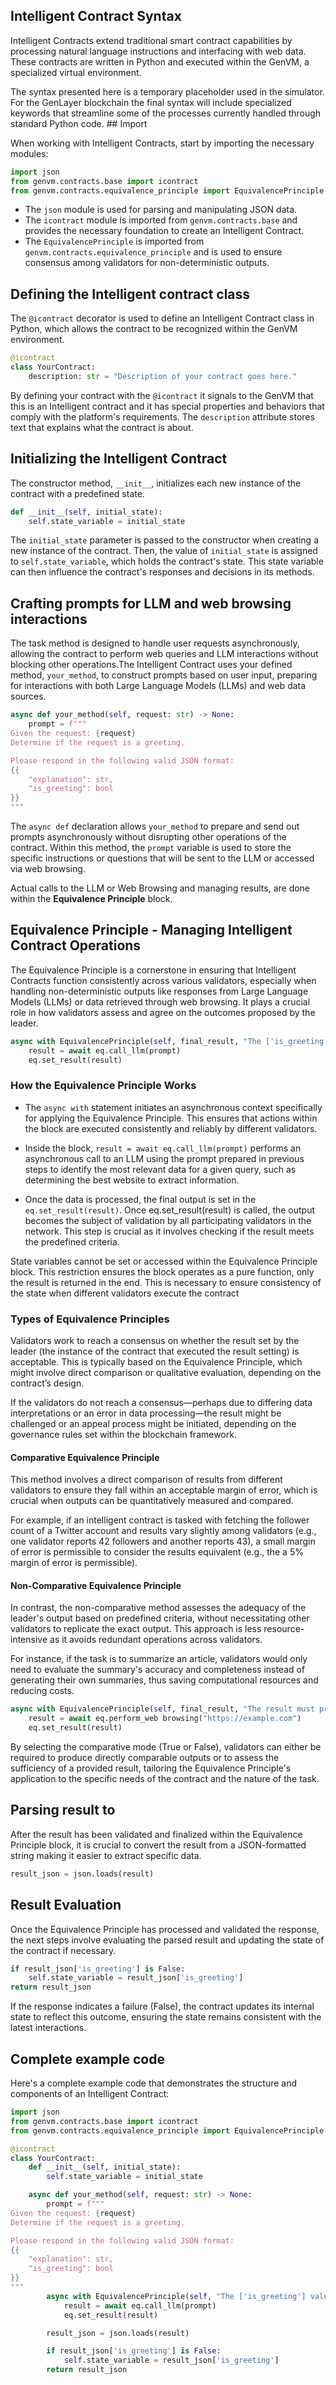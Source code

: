 ## Intelligent Contract Syntax

Intelligent Contracts extend traditional smart contract capabilities by processing natural language instructions and interfacing with web data. These contracts are written in Python and executed within the GenVM, a specialized virtual environment.


<Callout emoji="👾">
  The syntax presented here is a temporary placeholder used in the simulator. For the GenLayer blockchain the final syntax will include specialized keywords that streamline some of the processes currently handled through standard Python code.
</Callout>
## Import

When working with Intelligent Contracts, start by importing the necessary modules:

```python copy
import json
from genvm.contracts.base import icontract
from genvm.contracts.equivalence_principle import EquivalencePrinciple
```

- The `json` module is used for parsing and manipulating JSON data.
- The `icontract` module is imported from `genvm.contracts.base` and provides the necessary foundation to create an Intelligent Contract.
- The `EquivalencePrinciple` is imported from `genvm.contracts.equivalence_principle` and is used to ensure consensus among validators for non-deterministic outputs.

## Defining the Intelligent contract class
The `@icontract` decorator is used to define an Intelligent Contract class in Python, which allows the contract to be recognized within the GenVM environment. 

```python copy
@icontract
class YourContract:
    description: str = "Description of your contract goes here."
```
By defining your contract with the `@icontract` it signals to the GenVM that this is an Intelligent contract and it has special properties and behaviors that comply with the platform's requirements. The `description` attribute stores text that explains what the contract is about.

## Initializing the Intelligent Contract

The constructor method, `__init__`, initializes each new instance of the contract with a predefined state.  

```python copy
def __init__(self, initial_state):
    self.state_variable = initial_state
```

The `initial_state` parameter is passed to the constructor when creating a new instance of the contract. Then, the value of `initial_state` is assigned to `self.state_variable`, which holds the contract's state. This state variable can then influence the contract's responses and decisions in its methods.

## Crafting prompts for LLM and web browsing interactions

The task method is designed to handle user requests asynchronously, allowing the contract to perform web queries and LLM interactions without blocking other operations.The Intelligent Contract uses your defined method, `your_method`, to construct prompts based on user input, preparing for interactions with both Large Language Models (LLMs) and web data sources.

```python copy
async def your_method(self, request: str) -> None:
    prompt = f"""
Given the request: {request}
Determine if the request is a greeting.

Please respond in the following valid JSON format:
{{
    "explanation": str,
    "is_greeting": bool
}}
"""
```

The `async def` declaration allows `your_method` to prepare and send out prompts asynchronously without disrupting other operations of the contract. Within this method, the `prompt` variable is used to store the specific instructions or questions that will be sent to the LLM or accessed via web browsing.

Actual calls to the LLM or Web Browsing and managing results, are done within the **Equivalence Principle** block.

## Equivalence Principle - Managing Intelligent Contract Operations

The Equivalence Principle is a cornerstone in ensuring that Intelligent Contracts function consistently across various validators, especially when handling non-deterministic outputs like responses from Large Language Models (LLMs) or data retrieved through web browsing. It plays a crucial role in how validators assess and agree on the outcomes proposed by the leader.

```python copy
async with EquivalencePrinciple(self, final_result, "The ['is_greeting'] value must be the same across all validators") as eq:
    result = await eq.call_llm(prompt)
    eq.set_result(result)
```

### How the Equivalence Principle Works

- The `async with` statement initiates an asynchronous context specifically for applying the Equivalence Principle. This ensures that actions within the block are executed consistently and reliably by different validators.

- Inside the block, `result = await eq.call_llm(prompt)` performs an asynchronous call to an LLM using the prompt prepared in previous steps to identify the most relevant data for a given query, such as determining the best website to extract information. 

- Once the data is processed, the final output is set in the `eq.set_result(result)`. Once eq.set_result(result) is called, the output becomes the subject of validation by all participating validators in the network. This step is crucial as it involves checking if the result meets the predefined criteria.

<Callout type="info" emoji="ℹ️">
  State variables cannot be set or accessed within the Equivalence Principle block. This restriction ensures the block operates as a pure function, only the result is returned in the end. This is necessary to ensure consistency of the state when different validators execute the contract
</Callout>

### Types of Equivalence Principles
Validators work to reach a consensus on whether the result set by the leader (the instance of the contract that executed the result setting) is acceptable. This is typically based on the Equivalence Principle, which might involve direct comparison or qualitative evaluation, depending on the contract’s design. 

If the validators do not reach a consensus—perhaps due to differing data interpretations or an error in data processing—the result might be challenged or an appeal process might be initiated, depending on the governance rules set within the blockchain framework.

#### Comparative Equivalence Principle

This method involves a direct comparison of results from different validators to ensure they fall within an acceptable margin of error, which is crucial when outputs can be quantitatively measured and compared. 

For example, if an intelligent contract is tasked with fetching the follower count of a Twitter account and results vary slightly among validators (e.g., one validator reports 42 followers and another reports 43), a small margin of error is permissible to consider the results equivalent (e.g., the a 5% margin of error is permissible).

#### Non-Comparative Equivalence Principle

In contrast, the non-comparative method assesses the adequacy of the leader's output based on predefined criteria, without necessitating other validators to replicate the exact output. This approach is less resource-intensive as it avoids redundant operations across validators. 

For instance, if the task is to summarize an article, validators would only need to evaluate the summary's accuracy and completeness instead of generating their own summaries, thus saving computational resources and reducing costs.

```python
async with EquivalencePrinciple(self, final_result, "The result must provide accurate information", comparative=False) as eq:
    result = await eq.perform_web browsing("https://example.com")
    eq.set_result(result)
```

By selecting the comparative mode (True or False), validators can either be required to produce directly comparable outputs or to assess the sufficiency of a provided result, tailoring the Equivalence Principle's application to the specific needs of the contract and the nature of the task. 

## Parsing result to 
After the result has been validated and finalized within the Equivalence Principle block, it is crucial to convert the result from a JSON-formatted string making it easier to extract specific data.

```python
result_json = json.loads(result)
```

## Result Evaluation
Once the Equivalence Principle has processed and validated the response, the next steps involve evaluating the parsed result and updating the state of the contract if necessary.

```python copy
if result_json['is_greeting'] is False:
    self.state_variable = result_json['is_greeting']
return result_json

```
If the response indicates a failure (False), the contract updates its internal state to reflect this outcome, ensuring the state remains consistent with the latest interactions.

## Complete example code

Here's a complete example code that demonstrates the structure and components of an Intelligent Contract:

```python copy
import json
from genvm.contracts.base import icontract
from genvm.contracts.equivalence_principle import EquivalencePrinciple

@icontract
class YourContract:
    def __init__(self, initial_state):
        self.state_variable = initial_state

    async def your_method(self, request: str) -> None:
        prompt = f"""
Given the request: {request}
Determine if the request is a greeting.

Please respond in the following valid JSON format:
{{
    "explanation": str,
    "is_greeting": bool
}}
"""
        async with EquivalencePrinciple(self, "The ['is_greeting'] value must be the same across all validators") as eq:
            result = await eq.call_llm(prompt)
            eq.set_result(result)

        result_json = json.loads(result)

        if result_json['is_greeting'] is False:
            self.state_variable = result_json['is_greeting']
        return result_json
```

